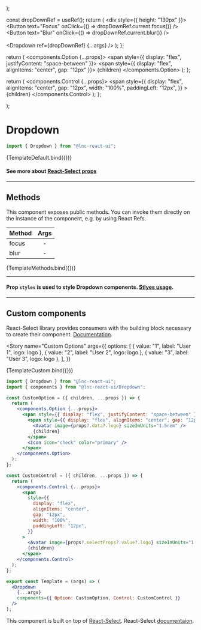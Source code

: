 
<Meta title="Inputs/Dropdown" component={Dropdown} />

  <div style={{ height: "130px" }}>
    <Dropdown {...args} />
  </div>
);

  const dropDownRef = useRef();
  return (
    <div style={{ height: "130px" }}>
      <Button text="Focus" onClick={() => dropDownRef.current.focus()} />
      &nbsp;&nbsp;
      <Button text="Blur" onClick={() => dropDownRef.current.blur()} />
      <br /><br />
      <Dropdown ref={dropDownRef} {...args} />
    </div>
  );
};

  return (
    <components.Option {...props}>
      <span style={{ display: "flex", justifyContent: "space-between" }}>
        <span style={{ display: "flex", alignItems: "center", gap: "12px" }}>
          <Avatar image={props?.data?.logo} sizeInUnits="1.5rem" />
          {children}
        </span>
        <Icon icon="check" color="primary" />
      </span>
    </components.Option>
  );
};

  return (
    <components.Control {...props}>
      <span
        style={{
          display: "flex",
          alignItems: "center",
          gap: "12px",
          width: "100%",
          paddingLeft: "12px",
        }}
      >
        <Avatar image={props?.selectProps?.value?.logo} sizeInUnits="1.5rem" />
        {children}
      </span>
    </components.Control>
  );
};

  <div style={{ height: "130px" }}>
    <Dropdown
      {...args}
      components={{ Option: CustomOption, Control: CustomControl }}
    />
  </div>
);

# Dropdown

```jsx
import { Dropdown } from "@lnc-react-ui";
```

<Canvas>
  <Story
    name="Default"
    args={{
      options: [
        { value: "1", label: "option 1" },
        { value: "2", label: "option 2" },
        { value: "3", label: "option 3" },
      ],
    }}
  >
    {TemplateDefault.bind({})}
  </Story>
</Canvas>

<ArgsTable story="Default" />

#### See more about [React-Select props](https://react-select.com/props#select-props)

---

## Methods

This component exposes public methods. You can invoke them directly on the instance of the component, e.g. by using React Refs.

| Method | Args |
| ------ | :--: |
| focus  |  -   |
| blur   |  -   |

<Canvas>
  <Story
    name="Exposed Methods"
    args={{
      options: [
        { value: "1", label: "option 1" },
        { value: "2", label: "option 2" },
        { value: "3", label: "option 3" },
      ],
    }}
  >
    {TemplateMethods.bind({})}
  </Story>
</Canvas>

---

#### Prop `styles` is used to style Dropdown components. [Stlyes usage](https://react-select.com/styles).

---

## Custom components

React-Select library provides consumers with the building block necessary to create their component. [Documentation](https://react-select.com/components).

<Story
  name="Custom Options"
  args={{
    options: [
      { value: "1", label: "User 1", logo: logo },
      { value: "2", label: "User 2", logo: logo },
      { value: "3", label: "User 3", logo: logo },
    ],
  }}
>
  {TemplateCustom.bind({})}
</Story>

```jsx
import { Dropdown } from "@lnc-react-ui";
import { components } from "@lnc-react-ui/Dropdown";

const CustomOption = ({ children, ...props }) => {
  return (
    <components.Option {...props}>
      <span style={{ display: "flex", justifyContent: "space-between" }}>
        <span style={{ display: "flex", alignItems: "center", gap: "12px" }}>
          <Avatar image={props?.data?.logo} sizeInUnits="1.5rem" />
          {children}
        </span>
        <Icon icon="check" color="primary" />
      </span>
    </components.Option>
  );
};

const CustomControl = ({ children, ...props }) => {
  return (
    <components.Control {...props}>
      <span
        style={{
          display: "flex",
          alignItems: "center",
          gap: "12px",
          width: "100%",
          paddingLeft: "12px",
        }}
      >
        <Avatar image={props?.selectProps?.value?.logo} sizeInUnits="1.5rem" />
        {children}
      </span>
    </components.Control>
  );
};

export const Template = (args) => (
  <Dropdown
    {...args}
    components={{ Option: CustomOption, Control: CustomControl }}
  />
);
```

This component is built on top of [React-Select](https://www.npmjs.com/package/react-select). React-Select [documentaion](https://react-select.com/home).
